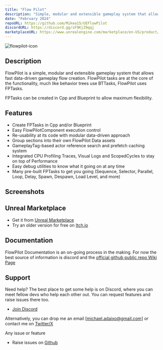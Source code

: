 ```yaml
---
title: "Flow Pilot"
description: "Simple, modular and extensible gameplay system that allows fast data-driven gameplay flow creation."
date: "February 2024"
repoURL: https://github.com/Mikea15/UEFlowPilot
discordURL: https://discord.gg/sF9KjZ9qqj
marketplaceURL: https://www.unrealengine.com/marketplace/en-US/product/88621a7957c0435991e5d0ce327e9f68
---
```


![flowpilot-icon](./img/flowpilot-icon.jpg)

## Description

FlowPilot is a simple, modular and extensible gameplay system that allows fast data-driven gameplay flow creation.
FlowPilot tasks are at the core of the functionality, much like behavior trees use BTTasks, FlowPilot uses FPTasks.

FPTasks can be created in Cpp and Blueprint to allow maximum flexibility.

## Features

- Create FPTasks in Cpp and/or Blueprint
- Easy FlowPilotComponent execution control
- Re-usability at its code with modular data-driven approach
- Group sections into their own FlowPilot Data assets
- GameplayTag-based actor reference search and prefetch caching system
- Integrated CPU Profiling Traces, Visual Logs and ScopedCycles to stay on top of Performance
- Easy debug utilities to know what it going on at any time
- Many pre-built FPTasks to get you going (Sequence, Selector, Parallel, Loop, Delay, Spawn, Despawn, Load Level, and more)

## Screenshots

## Unreal Marketplace

- Get it from [Unreal Marketplace](https://www.unrealengine.com/marketplace/en-US/product/88621a7957c0435991e5d0ce327e9f68)
- Try an older version for free on [Itch.io](https://mikea15.itch.io/flowpilot-ue-plugin)

## Documentation

FlowPilot Documentation is an on-going process in the making. For now the best source of information is discord and the [official github public repo Wiki Page](https://github.com/Mikea15/UEFlowPilot/wiki)

## Support

Need help? The best place to get some help is on Discord, where you can meet fellow devs who help each other out.
You can request features and raise issues there too.
- [Join Discord](https://discord.gg/sF9KjZ9qqj)

Alternatively, you can drop me an email [michael.adaixo@gmail.com] or contact me on [Twitter/X](http://www.x.com/michaeladaixo)

Any issue or feature
- Raise issues on [Github](https://github.com/Mikea15/UEFlowPilot/issues)


